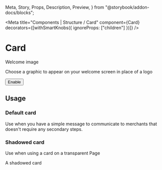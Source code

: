   Meta,
  Story,
  Props,
  Description,
  Preview,
} from "@storybook/addon-docs/blocks";

<Meta
  title="Components | Structure / Card"
  component={Card}
  decorators={[withSmartKnobs({ ignoreProps: ["children"] })]}
/>

# Card

<Description of={Card} />

<Preview withToolbar>
  <Story name="Example">
    <Card>
      <Stack distribution="equalSpacing" alignment="center" wrap={false}>
        <Stack wrap={false}>
          <User height={44} width={44} />
          <Stack vertical>
            <Heading>Welcome image</Heading>
            <p>
              Choose a graphic to appear on your welcome screen in place of a
              logo
            </p>
          </Stack>
        </Stack>
        <Button brand>Enable</Button>
      </Stack>
    </Card>
  </Story>
</Preview>

<Props of={Card} />

## Usage

### Default card

Use when you have a simple message to communicate to merchants that doesn't require any secondary steps.

### Shadowed card

Use when using a card on a transparent Page

<Preview>
  <Story name="Shadow">
    <div style={{ backgroundColor: "#f6f6f9", padding: "20px" }}>
      <Card shadow>A shadowed card</Card>
    </div>
  </Story>
</Preview>
